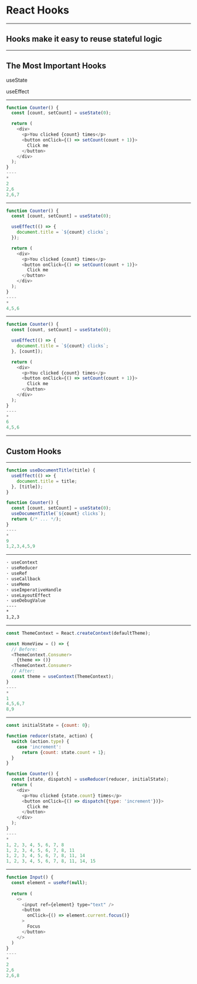 # React Hooks

---

## Hooks make it easy to reuse stateful logic

---

## The Most Important Hooks

useState

useEffect

---


```javascript useState
function Counter() {
  const [count, setCount] = useState(0);

  return (
    <div>
      <p>You clicked {count} times</p>
      <button onClick={() => setCount(count + 1)}>
        Click me
      </button>
    </div>
  );
}
----
*
2
2,6
2,6,7
```

---

```javascript useEffect
function Counter() {
  const [count, setCount] = useState(0);

  useEffect(() => {
    document.title = `${count} clicks`;
  });

  return (
    <div>
      <p>You clicked {count} times</p>
      <button onClick={() => setCount(count + 1)}>
        Click me
      </button>
    </div>
  );
}
----
*
4,5,6
```

---

```javascript useEffect
function Counter() {
  const [count, setCount] = useState(0);

  useEffect(() => {
    document.title = `${count} clicks`;
  }, [count]);

  return (
    <div>
      <p>You clicked {count} times</p>
      <button onClick={() => setCount(count + 1)}>
        Click me
      </button>
    </div>
  );
}
----
*
6
4,5,6
```

---

## Custom Hooks

---

```javascript Custom Hooks
function useDocumentTitle(title) {
  useEffect(() => {
    document.title = title;
  }, [title]);
}

function Counter() {
  const [count, setCount] = useState(0);
  useDocumentTitle(`${count} clicks`);
  return (/* ... */);
}
----
*
9
1,2,3,4,5,9
```


---

```markdown Other built-in hooks
· useContext 
· useReducer
· useRef
· useCallback
· useMemo
· useImperativeHandle
· useLayoutEffect
· useDebugValue
----
*
1,2,3
```

---

```javascript useContext
const ThemeContext = React.createContext(defaultTheme);

const HomeView = () => {
  // Before:
  <ThemeContext.Consumer>
    {theme => ()}
  <ThemeContext.Consumer>
  // After:
  const theme = useContext(ThemeContext);
}
----
*
1
4,5,6,7
8,9
```

---

```javascript useReducer
const initialState = {count: 0};

function reducer(state, action) {
  switch (action.type) {
    case 'increment':
      return {count: state.count + 1};
  }
}

function Counter() {
  const [state, dispatch] = useReducer(reducer, initialState);
  return (
    <div>
      <p>You clicked {state.count} times</p>
      <button onClick={() => dispatch({type: 'increment'})}>
        Click me
      </button>
    </div>
  );
}
----
*
1, 2, 3, 4, 5, 6, 7, 8
1, 2, 3, 4, 5, 6, 7, 8, 11
1, 2, 3, 4, 5, 6, 7, 8, 11, 14
1, 2, 3, 4, 5, 6, 7, 8, 11, 14, 15
```

---

```javascript useRef
function Input() {
  const element = useRef(null);
  
  return (
    <>
      <input ref={element} type="text" />
      <button 
        onClick={() => element.current.focus()}
      >
        Focus
      </button>
    </>
  )
}
----
*
2
2,6
2,6,8
```